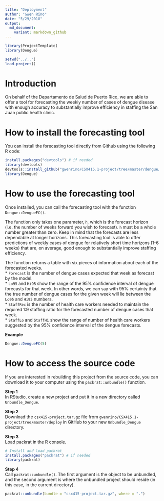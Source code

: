 ```yaml
---
title: "Deployment"
author: "Gwen Rino"
date: "5/29/2018"
output: 
  md_document:
    variant: markdown_github
---
```


```r
library(ProjectTemplate)
library(Dengue)
```

```r
setwd("../..")
load.project()
```

# Introduction  

On behalf of the Departamento de Salud de Puerto Rico, we are able to offer a tool for forecasting the weekly number of cases of dengue disease with enough accuracy to substantially improve efficiency in staffing the San Juan public health clinic.

# How to install the forecasting tool  

You can install the forecasting tool directly from Github using the following R code:  
```r
install.packages("devtools") # if needed
library(devtools)
devtools::install_github("gwenrino/CSX415.1-project/tree/master/dengue/pkgs/Dengue")
library(Dengue)
```

# How to use the forecasting tool  

Once installed, you can call the forecasting tool with the function `Dengue::DengueFC()`.  

The function only takes one parameter, `h`, which is the forecast horizon (i.e. the number of weeks forward you wish to forecast). `h` must be a whole number greater than zero. Keep in mind that the forecasts are less dependable at longer horizons. This forecasting tool is able to offer predictions of weekly cases of dengue for relatively short time horizons (1-6 weeks) that are, on average, good enough to substantially improve staffing efficiency.  

The function returns a table with six pieces of information about each of the forecasted weeks.  
* `Forecast` is the number of dengue cases expected that week as forecast by the model.    
* `Lo95` and `Hi95` show the range of the 95% confidence interval of dengue forecasts for that week. In other words, we can say with 95% certainty that the true number of dengue cases for the given week will lie between the `Lo95` and `Hi95` numbers.    
* `StaffRec` is the number of health care workers needed to maintain the required 1:9 staffing ratio for the forecasted number of dengue cases that week.    
* `StaffLo` and `StaffHi` show the range of number of health care workers suggested by the 95% confidence interval of the dengue forecasts.    

**Example**  
```r
Dengue::DengueFC(5)
```

# How to access the source code  

If you are interested in rebuilding this project from the source code, you can download it to your computer using the `packrat::unbundle()` function.  

**Step 1**\
In RStudio, create a new project and put it in a new directory called `Unbundle_Dengue`.  

**Step 2**\
Download the `csx415-project.tar.gz` file from `gwenrino/CSX415.1-project/tree/master/deploy` in GitHub to your new `Unbundle_Dengue` directory.  

**Step 3**\
Load packrat in the R console.  
```r
# Install and load packrat
install.packages("packrat") # if needed
library(packrat)
```

**Step 4**\
Call `packrat::unbundle()`. The first argument is the object to be unbundled, and the second argument is where the unbundled project should reside (in this case, in the current directory).  
```r
packrat::unbundle(bundle = "csx415-project.tar.gz", where = ".")
```
